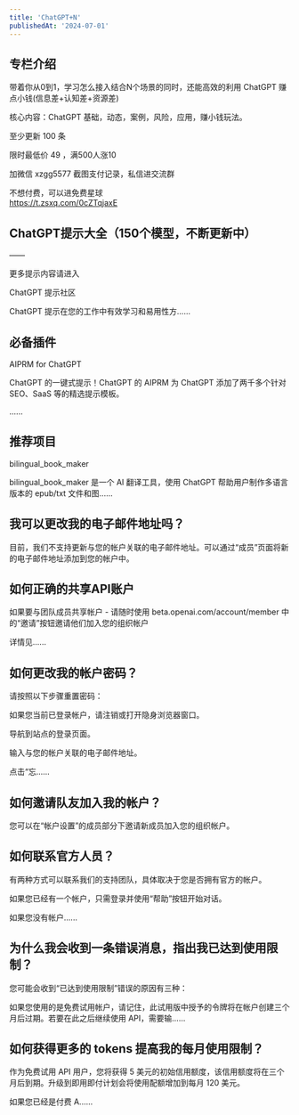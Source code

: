 ```yaml
---
title: 'ChatGPT+N'
publishedAt: '2024-07-01'
---
```


## 专栏介绍

带着你从0到1，学习怎么接入结合N个场景的同时，还能高效的利用 ChatGPT 赚点小钱(信息差+认知差+资源差)  
  
核心内容：ChatGPT 基础，动态，案例，风险，应用，赚小钱玩法。  
  
至少更新 100 条   
  
限时最低价 49 ，满500人涨10  
  
加微信 xzgg5577 截图支付记录，私信进交流群  
  
不想付费，可以进免费星球  
https://t.zsxq.com/0cZTqjaxE

## ChatGPT提示大全（150个模型，不断更新中）
——

更多提示内容请进入

ChatGPT 提示社区

ChatGPT 提示在您的工作中有效学习和易用性方......

## 必备插件
AIPRM for ChatGPT

ChatGPT 的一键式提示！ChatGPT 的 AIPRM 为 ChatGPT 添加了两千多个针对 SEO、SaaS 等的精选提示模板。

......

## 推荐项目
bilingual\_book\_maker

bilingual\_book\_maker 是一个 AI 翻译工具，使用 ChatGPT 帮助用户制作多语言版本的 epub/txt 文件和图......

## 我可以更改我的电子邮件地址吗？
目前，我们不支持更新与您的帐户关联的电子邮件地址。可以通过“成员”页面将新的电子邮件地址添加到您的帐户中。

## 如何正确的共享API账户
如果要与团队成员共享帐户 - 请随时使用 beta.openai.com/account/member 中的“邀请”按钮邀请他们加入您的组织帐户

详情见......

## 如何更改我的帐户密码？
请按照以下步骤重置密码：

如果您当前已登录帐户，请注销或打开隐身浏览器窗口。

导航到站点的登录页面。

输入与您的帐户关联的电子邮件地址。

点击“忘......

## 如何邀请队友加入我的帐户？
您可以在“帐户设置”的成员部分下邀请新成员加入您的组织帐户。

## 如何联系官方人员？
有两种方式可以联系我们的支持团队，具体取决于您是否拥有官方的帐户。

如果您已经有一个帐户，只需登录并使用“帮助”按钮开始对话。

如果您没有帐户......

## 为什么我会收到一条错误消息，指出我已达到使用限制？
您可能会收到“已达到使用限制”错误的原因有三种：

如果您使用的是免费试用帐户，请记住，此试用版中授予的令牌将在帐户创建三个月后过期。若要在此之后继续使用 API，需要输......

## 如何获得更多的 tokens 提高我的每月使用限制？
作为免费试用 API 用户，您将获得 5 美元的初始信用额度，该信用额度将在三个月后到期。升级到即用即付计划会将使用配额增加到每月 120 美元。

如果您已经是付费 A......

